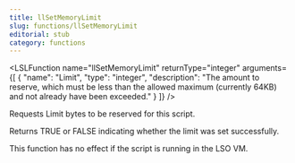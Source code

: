 ```yaml
---
title: llSetMemoryLimit
slug: functions/llSetMemoryLimit
editorial: stub
category: functions
---
```


<LSLFunction
	name="llSetMemoryLimit"
	returnType="integer"
	arguments={[
	{
		"name": "Limit",
		"type": "integer",
		"description": "The amount to reserve, which must be less than the allowed maximum (currently 64KB) and not already have been exceeded."
	}
]}
/>

Requests Limit bytes to be reserved for this script.

Returns TRUE or FALSE indicating whether the limit was set successfully.

This function has no effect if the script is running in the LSO VM.
